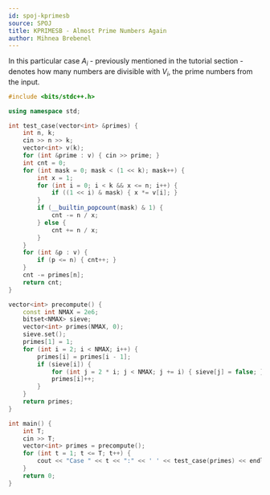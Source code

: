 ```yaml
---
id: spoj-kprimesb
source: SPOJ
title: KPRIMESB - Almost Prime Numbers Again
author: Mihnea Brebenel
---
```


In this particular case $A_i$ - previously mentioned in the tutorial section - denotes how many numbers are divisible with $V_i$, the prime numbers from the input.

<LanguageSection>
<CPPSection>

```cpp
#include <bits/stdc++.h>

using namespace std;

int test_case(vector<int> &primes) {
	int n, k;
	cin >> n >> k;
	vector<int> v(k);
	for (int &prime : v) { cin >> prime; }
	int cnt = 0;
	for (int mask = 0; mask < (1 << k); mask++) {
		int x = 1;
		for (int i = 0; i < k && x <= n; i++) {
			if ((1 << i) & mask) { x *= v[i]; }
		}
		if (__builtin_popcount(mask) & 1) {
			cnt -= n / x;
		} else {
			cnt += n / x;
		}
	}
	for (int &p : v) {
		if (p <= n) { cnt++; }
	}
	cnt -= primes[n];
	return cnt;
}

vector<int> precompute() {
	const int NMAX = 2e6;
	bitset<NMAX> sieve;
	vector<int> primes(NMAX, 0);
	sieve.set();
	primes[1] = 1;
	for (int i = 2; i < NMAX; i++) {
		primes[i] = primes[i - 1];
		if (sieve[i]) {
			for (int j = 2 * i; j < NMAX; j += i) { sieve[j] = false; }
			primes[i]++;
		}
	}
	return primes;
}

int main() {
	int T;
	cin >> T;
	vector<int> primes = precompute();
	for (int t = 1; t <= T; t++) {
		cout << "Case " << t << ":" << ' ' << test_case(primes) << endl;
	}
	return 0;
}
```

</CPPSection>
</LanguageSection>
